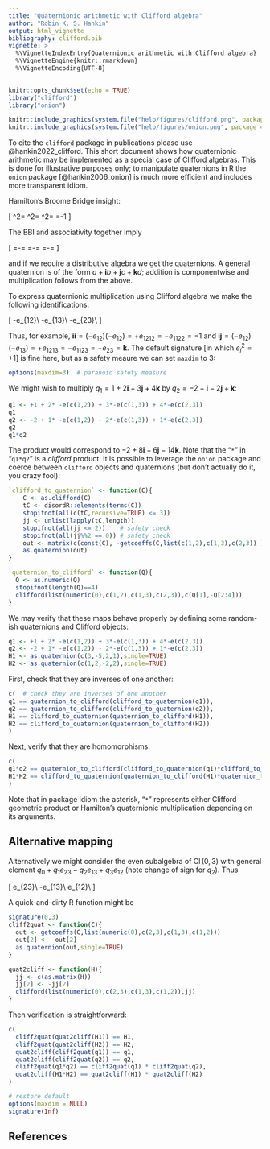 ```yaml
---
title: "Quaternionic arithmetic with Clifford algebra"
author: "Robin K. S. Hankin"
output: html_vignette
bibliography: clifford.bib
vignette: >
  %\VignetteIndexEntry{Quaternionic arithmetic with Clifford algebra}
  %\VignetteEngine{knitr::rmarkdown}
  %\VignetteEncoding{UTF-8}
---
```



```r
knitr::opts_chunk$set(echo = TRUE)
library("clifford")
library("onion")
```

```r
knitr::include_graphics(system.file("help/figures/clifford.png", package = "clifford"))
knitr::include_graphics(system.file("help/figures/onion.png", package = "onion"))
```

To cite the `clifford` package in publications please use
@hankin2022_clifford.  This short document shows how quaternionic
arithmetic may be implemented as a special case of Clifford algebras.
This is done for illustrative purposes only; to manipulate quaternions
in R the `onion` package [@hankin2006_onion] is much more efficient
and includes more transparent idiom.

Hamilton's Broome Bridge insight:

\[
\mathbf{i}^2=
\mathbf{j}^2=
\mathbf{k}^2=
\mathbf{i}\mathbf{j}\mathbf{k}=-1
\]

The BBI and associativity together imply

\[
\mathbf{j}\mathbf{k}=-\mathbf{k}\mathbf{j}=\mathbf{i}\qquad
\mathbf{k}\mathbf{i}=-\mathbf{i}\mathbf{k}=\mathbf{j}\qquad
\mathbf{i}\mathbf{j}=-\mathbf{j}\mathbf{i}=\mathbf{k}\qquad
\]

and if we require a distributive algebra we get the quaternions.  A
general quaternion is of the form
$a+\mathbf{i}b+\mathbf{j}c+\mathbf{k}d$; addition is componentwise and
multiplication follows from the above.

To express quaternionic multiplication using Clifford algebra we
make the following identifications:

\[
\mathbf{i}\leftrightarrow -e_{12}\\
\mathbf{j}\leftrightarrow -e_{13}\\
\mathbf{k}\leftrightarrow -e_{23}\\
\]

Thus, for example,
$\mathbf{ii}=(-e_{12})(-e_{12})=+e_{1212}=-e_{1122}=-1$ and
$\mathbf{ij}=(-e_{12})(-e_{13})=+e_{1213}=-e_{1123}=-e_{23}=\mathbf{k}$.
The default signature [in which $e_i^2=+1$] is fine here, but as a
safety meaure we can set `maxdim` to 3:

```r
options(maxdim=3)  # paranoid safety measure
```

We might wish to multiply $q_1=1+2\mathbf{i}+3\mathbf{j}+4\mathbf{k}$
by $q_2=-2+\mathbf{i}-2\mathbf{j}+\mathbf{k}$:
  
```r
q1 <- +1 + 2* -e(c(1,2)) + 3*-e(c(1,3)) + 4*-e(c(2,3))
q1
q2 <- -2 + 1* -e(c(1,2)) - 2*-e(c(1,3)) + 1*-e(c(2,3))
q2
q1*q2
```


The product would correspond to $-2+8\mathbf{i} -6\mathbf{j}
-14\mathbf{k}$.  Note that the "`*`" in "`q1*q2`" is a _clifford_
product.  It is possible to leverage the `onion` package and coerce
between `clifford` objects and quaternions (but don't actually do it,
you crazy fool):

```r
`clifford_to_quaternion` <- function(C){
    C <- as.clifford(C)
    tC <- disordR::elements(terms(C))
    stopifnot(all(c(tC,recursive=TRUE) <= 3))
    jj <- unlist(lapply(tC,length))
    stopifnot(all(jj <= 2))    # safety check
    stopifnot(all(jj%%2 == 0)) # safety check
    out <- matrix(c(const(C), -getcoeffs(C,list(c(1,2),c(1,3),c(2,3)) )))
    as.quaternion(out)
}
```


```r
`quaternion_to_clifford` <- function(Q){
  Q <- as.numeric(Q)
  stopifnot(length(Q)==4)
  clifford(list(numeric(0),c(1,2),c(1,3),c(2,3)),c(Q[1],-Q[2:4]))
}
```

We may verify that these maps behave properly by defining some
random-ish quaternions and Clifford objects:

```r
q1 <- +1 + 2* -e(c(1,2)) + 3*-e(c(1,3)) + 4*-e(c(2,3))
q2 <- -2 + 1* -e(c(1,2)) - 2*-e(c(1,3)) + 1*-e(c(2,3))
H1 <- as.quaternion(c(3,-5,2,1),single=TRUE)
H2 <- as.quaternion(c(1,2,-2,2),single=TRUE)
```

First, check that they are inverses of one another:

```r
c(  # check they are inverses of one another
q1 == quaternion_to_clifford(clifford_to_quaternion(q1)),
q2 == quaternion_to_clifford(clifford_to_quaternion(q2)),
H1 == clifford_to_quaternion(quaternion_to_clifford(H1)),
H2 == clifford_to_quaternion(quaternion_to_clifford(H2))
)
```


Next, verify that they are homomorphisms:

```r
c(
q1*q2 == quaternion_to_clifford(clifford_to_quaternion(q1)*clifford_to_quaternion(q2)),
H1*H2 == clifford_to_quaternion(quaternion_to_clifford(H1)*quaternion_to_clifford(H2))
)
```

Note that in package idiom the asterisk, "`*`" represents either
Clifford geometric product or Hamilton's quaternionic multiplication
depending on its arguments.

## Alternative mapping

Alternatively we might consider the even subalgebra of
$\operatorname{Cl}(0,3)$ with general element $q_0 + q_1e_{23}
-q_2e_{13} + q_3e_{12}$ (note change of sign for $q_2$).  Thus

\[
\mathbf{i}\leftrightarrow e_{23}\\
\mathbf{j}\leftrightarrow -e_{13}\\
\mathbf{k}\leftrightarrow e_{12}\\
\]


A quick-and-dirty R function might be

```r
signature(0,3)
cliff2quat <- function(C){
  out <- getcoeffs(C,list(numeric(0),c(2,3),c(1,3),c(1,2)))
  out[2] <- -out[2]
  as.quaternion(out,single=TRUE)
}

quat2cliff <- function(H){
  jj <- c(as.matrix(H))
  jj[2] <- -jj[2]
  clifford(list(numeric(0),c(2,3),c(1,3),c(1,2)),jj)
}
```

Then verification is straightforward:

```r
c(
  cliff2quat(quat2cliff(H1)) == H1,
  cliff2quat(quat2cliff(H2)) == H2,
  quat2cliff(cliff2quat(q1)) == q1,
  quat2cliff(cliff2quat(q2)) == q2,
  cliff2quat(q1*q2) == cliff2quat(q1) * cliff2quat(q2),
  quat2cliff(H1*H2) == quat2cliff(H1) * quat2cliff(H2)
)
```

```r
# restore default
options(maxdim = NULL)
signature(Inf)
```

## References
